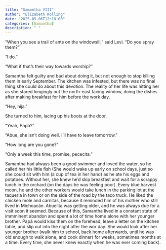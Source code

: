 ```yaml
---
title: "Samantha VIII"
author: "Elizabeth Kolling"
date: "2025-09-06T12:18:00"
categories: [Samantha]
description: " "
---
```



“When you see a trail of ants on the windowsill,” said Levi. “Do you spray them?”

“I do.”

“What if that’s their way towards worship?”

Samantha felt guilty and bad about doing it, but not enough to stop killing them in early September. The kitchen was infested, but there was no final thing she could do about this devotion. The reality of her life was hitting her as she stared longingly out the north-east facing window, doing the dishes after making breakfast for him before the work day.

"Hey, hija." 

She turned to him, lacing up his boots at the door.

"Yeah, Papá?"

"Abue, she isn't doing well. I'll have to leave tomorrow."

"How long are you gone?"

"Only a week this time, promise, pececita." 

Samantha had always been a good swimmer and loved the water, so he called her his little fish (She would wake up early on school days, just so she could sit with him (a cup of tea in her hand) as he ate his eggs and potatoes. Without her, she knew he'd skip breakfast and wait for a scrappy lunch in the orchard (on the days he was feeling poor). Every blue harvest moon, he and the other workers would take lunch in the parking lot at the taqueria in town or on the side of the road by the taco truck. He liked the chicken mole and carnitas, because it reminded him of his mother who still lived in Michoacán. Abuelita was getting older, and he was always due for a visit soon it seemed. Because of this, Samantha lived in a constant state of immminent abandon and spent a lot of time home alone with her younger brother. Papá would kiss them on the forehead, leave a letter on the kitchen table, and slip out into the night after the wor day. She would look after her younger brother (walk him to school, back home afterwards, until he was old enough to walk alone, and cook dinner) for weeks, sometimes months at a time. Every time, she never knew exactly when he was ever coming back). 
